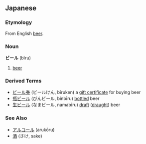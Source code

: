 ==Japanese==
===Etymology===
From English [[beer]].
===Noun===
'''ビール''' (bīru)

#[[beer]]
===Derived Terms===
*[[ビール券]] (ビールけん, bīruken) a [[gift certificate]] for buying beer
*[[瓶ビール]] (びんビール, binbīru) [[bottle]]d beer
*[[生ビール]] (なまビール, namabīru) [[draft]] ([[draught]]) beer

===See Also===
*[[アルコール]] (arukōru)
*[[酒]] (さけ, sake)